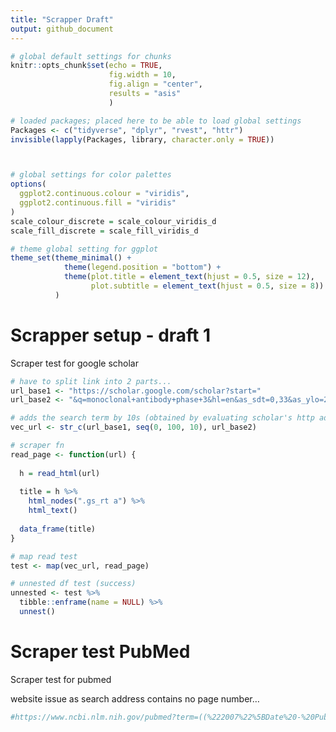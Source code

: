 ```yaml
---
title: "Scrapper Draft"
output: github_document
---
```


```r

# global default settings for chunks
knitr::opts_chunk$set(echo = TRUE, 
                      fig.width = 10, 
                      fig.align = "center",
                      results = "asis"
                      )

# loaded packages; placed here to be able to load global settings
Packages <- c("tidyverse", "dplyr", "rvest", "httr")
invisible(lapply(Packages, library, character.only = TRUE))



# global settings for color palettes
options(
  ggplot2.continuous.colour = "viridis",
  ggplot2.continuous.fill = "viridis"
)
scale_colour_discrete = scale_colour_viridis_d
scale_fill_discrete = scale_fill_viridis_d

# theme global setting for ggplot
theme_set(theme_minimal() + 
            theme(legend.position = "bottom") +
            theme(plot.title = element_text(hjust = 0.5, size = 12),
                  plot.subtitle = element_text(hjust = 0.5, size = 8))
          )

```

# Scrapper setup - draft 1
Scraper test for google scholar

```r

# have to split link into 2 parts...
url_base1 <- "https://scholar.google.com/scholar?start="
url_base2 <- "&q=monoclonal+antibody+phase+3&hl=en&as_sdt=0,33&as_ylo=2007&as_yhi=2017&lookup=0"

# adds the search term by 10s (obtained by evaluating scholar's http address)
vec_url <- str_c(url_base1, seq(0, 100, 10), url_base2)

# scraper fn
read_page <- function(url) {
  
  h = read_html(url)
  
  title = h %>%
    html_nodes(".gs_rt a") %>%
    html_text()
  
  data_frame(title)
}

# map read test
test <- map(vec_url, read_page)

# unnested df test (success)
unnested <- test %>% 
  tibble::enframe(name = NULL) %>% 
  unnest()

```

# Scraper test PubMed
Scraper test for pubmed

website issue as search address contains no page number...

```r

#https://www.ncbi.nlm.nih.gov/pubmed?term=((%222007%22%5BDate%20-%20Publication%5D%20%3A%20%222017%22%5BDate%20-%20Publication%5D))%20AND%20monoclonal%20antibody%20phase%203%5BTitle%2FAbstract%5D

```

